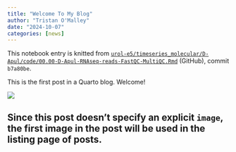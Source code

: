 ```yaml
---
title: "Welcome To My Blog"
author: "Tristan O'Malley"
date: "2024-10-07"
categories: [news]
---
```


::: callout-note
This notebook entry is knitted from [`urol-e5/timeseries_molecular/D-Apul/code/00.00-D-Apul-RNAseq-reads-FastQC-MultiQC.Rmd`](https://github.com/urol-e5/timeseries_molecular/blob/b7a80beee932d773e3c61eb3e7c7f2aede5020d6/D-Apul/code/00.00-D-Apul-RNAseq-reads-FastQC-MultiQC.Rmd) (GitHub), commit `b7a80be`.
:::


This is the first post in a Quarto blog. Welcome!

![](thumbnail.jpg)

Since this post doesn't specify an explicit `image`, the first image in the post will be used in the listing page of posts.
---

